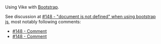 
<CommunityNote />

Using Vike with [Bootstrap](https://getbootstrap.com).

See discussion at [#148 - "document is not defined" when using bootstrap js](https://github.com/vikejs/vike/issues/148), most notably following comments:
 - [#148 - Comment](https://github.com/vikejs/vike/issues/148#issuecomment-923843103)
 - [#148 - Comment](https://github.com/vikejs/vike/issues/148#issuecomment-924852351)
